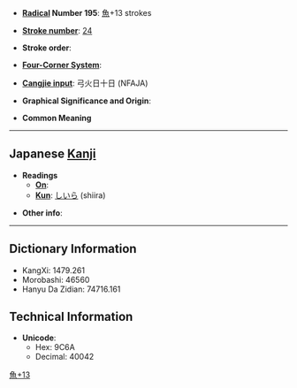 * '''[[Wiktionary:Chinese radical index| Radical]] Number 195''': [[Wiktionary:Chinese radical index 魚|魚]]+13 strokes

* '''[[Wiktionary:Chinese total strokes index|Stroke number]]''': [[Wiktionary:Chinese total strokes index 24|24]]

* '''Stroke order''': 

* '''[[Wiktionary:Chinese four corner index|Four-Corner System]]''': 

* '''[[Wiktionary:Chinese Cangjie index|Cangjie input]]''': 弓火日十日 (NFAJA)

* '''Graphical Significance and Origin''': 

* '''Common Meaning'''

----

== Japanese [[Kanji]] ==

* '''Readings'''
** '''[[On]]''': 
** '''[[Kun]]''': [[しいら]] (shiira)

* '''Other info''':  

----

== Dictionary Information ==

* KangXi: 1479.261
* Morobashi: 46560
* Hanyu Da Zidian: 74716.161

== Technical Information ==

* '''Unicode''':
** Hex: 9C6A
** Decimal: 40042

[[Category:Japanese-only CJKV Characters|魚+13]]